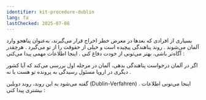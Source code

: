 ```yaml
---
identifier: kit-procedure-dublin
lang: fa
lastChecked: 2025-07-08
---
```


بسیاری از افرادی که بعدها در معرض خطر اخراج قرار می‌گیرند، به‌عنوان پناهجو وارد آلمان می‌شوند
.
روند پناهندگی پیچیده است و خیلی از حقوقت را از تو می‌گیرد
.
هرچقدر آگاه‌تر باشی، بهتر می‌تونی از خودت دفاع کنی
.
اینجا اطلاعات مهمی پیدا می‌کنی
:

<BlockBox identifier="procedure">
    <Block identifier="procedure" collection="flyers"/>
</BlockBox>

اگر در آلمان درخواست پناهندگی بدهی، آلمان در مرحله اول بررسی می‌کند که آیا کشور دیگری در اروپا مسئول رسیدگی به پرونده تو هست یا نه
.

گفته می‌شود
به این روند،  روند دوبلین 
(Dublin-Verfahren)
.
اینجا می‌تونی اطلاعات بیشتری پیدا کنی
:

<BlockBox identifier="dublin">
    <Block identifier="dublin" collection="flyers"/>
</BlockBox>
